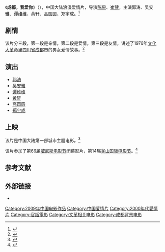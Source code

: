 {{电影信息框
| 片名     = 成都，我爱你
| 电影原名 = ''{{lang|en|Chengdu, I Love You}}''
| 图像     = 
| 图像说明 = 
| 导演     = 陈果<br>崔健
| 监制     = 
| 制片     = 
| 编剧     = 
| 原著     = 
| 主演     = 郭涛<br>吴安雅<br>谭维维<br>黄轩<br>高圆圆<br>郑宇成
| 配乐     = 
| 摄影     = 
| 剪辑     = 
| 制片商   = 北京中博世纪影视传媒有限公司
| 发行商   = 北京中博世纪影视传媒有限公司
| 上映日期 = 2009年11月（中国大陆）
| 片长     = 78分钟
| 产地     = {{CHNML}}
| 语言     = 普通话
| 预算     = 
| 票房     = 
| 前集     = 
| 续集     = 
}}
《'''成都，我爱你'''》（{{lang-en|''Chengdu, I Love You''}}），中国大陆浪漫爱情片，导演[[陈果_(导演)|陈果]]、[[崔健|崔健]]，主演郭涛、吴安雅、谭维维、黄轩、高圆圆、郑宇成。<ref>{{cite web|url=http://news.mtime.com/2009/09/13/1415482.html|title=《成都我爱你》水城亮相 安雅丰胸翘臀白旗袍|date=2009-09-13|accessdate=2014-04-06|work=时光网|archive-date=2019-09-26|archive-url=https://web.archive.org/web/20190926153105/http://news.mtime.com/2009/09/13/1415482.html|dead-url=no}}</ref>

==剧情==
该片分三段，第一段是亲情，第二段是爱情，第三段是友情，讲述了1976年[[文化大革命|文化大革命]]里[[四川省|四川省]][[成都市|成都市]]的男女爱情故事。<ref>{{cite web |url=http://news.163.com/09/0521/16/59RPDOPR000120GU.html |title=《成都我爱你》演员安雅回1976倒茶耍性感 |accessdate=2014-04-06 |date=2009-05-21|work=网易|archive-url=https://web.archive.org/web/20140407095806/http://news.163.com/09/0521/16/59RPDOPR000120GU.html |archive-date=2014-04-07 |dead-url=yes }}</ref>

== 演出 ==
*[[郭涛|郭涛]]
*[[吴安雅|吴安雅]]
*[[谭维维|谭维维]]
*[[黄轩|黄轩]]
*[[高圆圆|高圆圆]]
*[[郑宇成|郑宇成]]

==上映==
该片是中国大陆第一部城市主题电影。<ref>{{cite web |url=http://yule.sohu.com/20090410/n263314730.shtml |title=《成都，我爱你》开机 安雅牵手陈果引人注目 |accessdate=2014-04-06 |date=2009-04-10 |work=搜狐 |archive-date=2016-03-04 |archive-url=https://web.archive.org/web/20160304223414/http://yule.sohu.com/20090410/n263314730.shtml |dead-url=no }}</ref>

该片参加了第66届[[威尼斯电影节|威尼斯电影节]]闭幕影片，第14届[[釜山国际电影节|釜山国际电影节]]。<ref>{{cite web|url=http://ent.sina.com.cn/m/c/2009-10-11/00432725327.shtml|title=安雅：《成都，我爱你》为我打开了一扇门(图)|accessdate=2014-04-06|date=2009-10-11|work=新浪|archive-date=2019-09-18|archive-url=https://web.archive.org/web/20190918024346/http://ent.sina.com.cn/m/c/2009-10-11/00432725327.shtml|dead-url=no}}</ref>

==参考文献==
{{reflist}}

== 外部链接==
* {{IMDb title|1481522}}

{{DEFAULTSORT:Chengdu成都}}
[[Category:2009年中国电影作品|Category:2009年中国电影作品]]
[[Category:中国爱情片|Category:中国爱情片]]
[[Category:2000年代愛情片|Category:2000年代愛情片]]
[[Category:官話電影|Category:官話電影]]
[[Category:文革相关电影|Category:文革相关电影]]
[[Category:成都背景电影|Category:成都背景电影]]